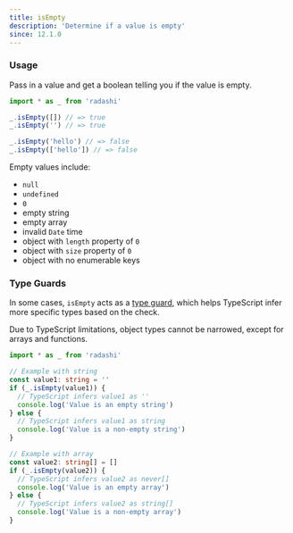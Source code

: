 ```yaml
---
title: isEmpty
description: 'Determine if a value is empty'
since: 12.1.0
---
```


### Usage

Pass in a value and get a boolean telling you if the value is empty.

```ts twoslash
import * as _ from 'radashi'

_.isEmpty([]) // => true
_.isEmpty('') // => true

_.isEmpty('hello') // => false
_.isEmpty(['hello']) // => false
```

Empty values include:

- `null`
- `undefined`
- `0`
- empty string
- empty array
- invalid `Date` time
- object with `length` property of `0`
- object with `size` property of `0`
- object with no enumerable keys

### Type Guards

In some cases, `isEmpty` acts as a [type guard](https://www.typescriptlang.org/docs/handbook/advanced-types.html#user-defined-type-guards), which helps TypeScript infer more specific types based on the check.

Due to TypeScript limitations, object types cannot be narrowed, except for arrays and functions.

```ts twoslash
import * as _ from 'radashi'

// Example with string
const value1: string = ''
if (_.isEmpty(value1)) {
  // TypeScript infers value1 as ''
  console.log('Value is an empty string')
} else {
  // TypeScript infers value1 as string
  console.log('Value is a non-empty string')
}

// Example with array
const value2: string[] = []
if (_.isEmpty(value2)) {
  // TypeScript infers value2 as never[]
  console.log('Value is an empty array')
} else {
  // TypeScript infers value2 as string[]
  console.log('Value is a non-empty array')
}
```
